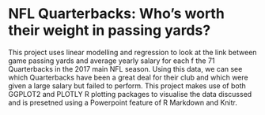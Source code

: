 
# NFL Quarterbacks: Who's worth their weight in passing yards?
  This project uses linear modelling and regression to look at the link between game passing yards and average yearly salary for each f the 71 Quarterbacks in the 2017 main NFL season. Using this data, we can see which Quarterbacks have been a great deal for their club and which were given a large salary but failed to perform. This project makes use of both GGPLOT2 and PLOTLY R plotting packages to visualise the data discussed and is presetned using a Powerpoint feature of R Markdown and Knitr.
